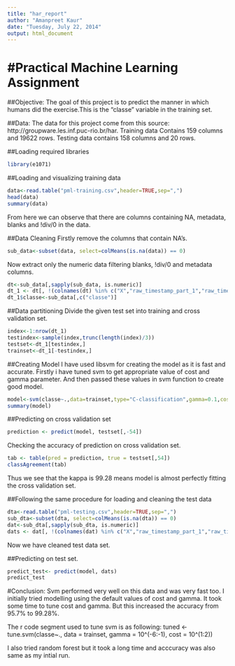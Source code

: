 ```yaml
---
title: "har_report"
author: "Amanpreet Kaur"
date: "Tuesday, July 22, 2014"
output: html_document
---
```


#Practical Machine Learning Assignment
==========================================================================

##Objective:
The goal of this project is to predict the manner in which humans did the exercise.This is the "classe" variable in the training set. 

##Data:
The data for this project come from this source: http://groupware.les.inf.puc-rio.br/har.
Training data Contains 159 columns and 19622 rows.
Testing data contains 158 columns and 20 rows.

##Loading required libraries
```r
library(e1071)
```

##Loading and visualizing training data
```r
data<-read.table("pml-training.csv",header=TRUE,sep=",")
head(data)
summary(data)
```
From here we can observe that there are columns containing NA, metadata, blanks and !div/0 in the data.

##Data Cleaning 
Firstly remove the columns that contain NA's.
```r
sub_data<-subset(data, select=colMeans(is.na(data)) == 0)
```
Now extract only the numeric data filtering blanks, !div/0 and metadata columns.
```r
dt<-sub_data[,sapply(sub_data, is.numeric)]
dt_1 <- dt[, !(colnames(dt) %in% c("X","raw_timestamp_part_1","raw_timestamp_part_2"))]
dt_1$classe<-sub_data[,c("classe")]
```

##Data partitioning
Divide the given test set into training and cross validation set.
```r
index<-1:nrow(dt_1)
testindex<-sample(index,trunc(length(index)/3))
testset<-dt_1[testindex,]
trainset<-dt_1[-testindex,]
```

##Creating Model
I have used libsvm for creating the model as it is fast and accurate.
Firstly i have tuned svm to get appropriate value of cost and gamma parameter.
And then passed these values in svm function to create good model.
```r
model<-svm(classe~.,data=trainset,type="C-classification",gamma=0.1,cost=100)
summary(model)
```

##Predicting on cross validation set
```r
prediction <- predict(model, testset[,-54])
```
Checking the accuracy of prediction on cross validation set.
```r
tab <- table(pred = prediction, true = testset[,54])
classAgreement(tab)
```
Thus we see that the kappa is 99.28 means model is almost perfectly fitting the cross validation set.

##Following the same procedure for loading and cleaning the test data
```r
dta<-read.table("pml-testing.csv",header=TRUE,sep=",")
sub_dta<-subset(dta, select=colMeans(is.na(dta)) == 0)
dat<-sub_dta[,sapply(sub_dta, is.numeric)]
dats <- dat[, !(colnames(dat) %in% c("X","raw_timestamp_part_1","raw_timestamp_part_2"))]
```
Now we have cleaned test data set.

##Predicting on test set.
```r
predict_test<- predict(model, dats)
predict_test
```

#Conclusion:
Svm performed very well on this data and was very fast too.
I initially tried modelling using the default values of cost and gamma.
It took some time to tune cost and gamma. But this increased the accuracy from 95.7% to 99.28%. 

The r code segment used to tune svm is as following:
tuned <- tune.svm(classe~., data = trainset, gamma = 10^(-6:-1), cost = 10^(1:2))

I also tried random forest but it took a long time and acccuracy was also same as my intial run.
